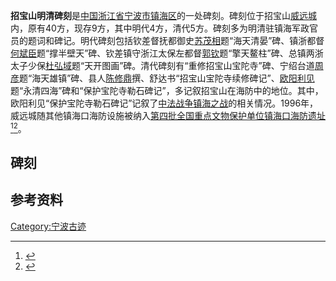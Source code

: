 {{coord|29|57|47.624|N|121|43|19.159|E|display=title}}
{{文物保护单位
| 级别 = 全国
| 图片 = Monuments on Zhaobao Mountain, 2014-11-15 13.JPG
| 说明 = 
| 名称 = [[镇海口海防遗址|镇海口海防遗址]]
| 子项 = 明清碑刻
| 编号 = 4-0140-3-062
| 分类 = 古建筑
| 时代 = [[明朝|明]]-[[清朝|清]]
| 所在 = [[浙江省|浙江省]][[宁波市|宁波市]][[镇海区_(宁波市)|镇海区]]
| 登录 = 1996年
}}
'''招宝山明清碑刻'''是[[中国|中国]][[浙江省|浙江省]][[宁波市|宁波市]][[镇海区_(宁波市)|镇海区]]的一处碑刻。碑刻位于招宝山[[威远城_(招宝山)|威远城]]内，原有40方，现存9方，其中明代4方，清代5方。碑刻多为明清驻镇海军政官员的题词和碑记。明代碑刻包括钦差督抚都御史[[苏茂相|苏茂相]]题“海天清晏”碑、镇浙都督[[何斌臣|何斌臣]]题“撑半壁天”碑、钦差镇守浙江太保左都督[[郭钦|郭钦]]题“擎天鳌柱”碑、总镇两浙太子少保[[杜弘域|杜弘域]]题“天开图画”碑。清代碑刻有“重修招宝山宝陀寺”碑、宁绍台道[[周彦|周彦]]题“海天雄镇”碑、县人[[陈修鼎|陈修鼎]]撰、舒达书“招宝山宝陀寺续修碑记”、[[欧阳利见|欧阳利见]]题“永清四海”碑和“保护宝陀寺勒石碑记”，多记叙招宝山在海防中的地位。其中，欧阳利见“保护宝陀寺勒石碑记”记叙了[[中法战争|中法战争]][[镇海之战_(1885年)|镇海之战]]的相关情况。1996年，威远城随其他镇海口海防设施被纳入[[第四批全国重点文物保护单位|第四批全国重点文物保护单位]][[镇海口海防遗址|镇海口海防遗址]]<ref>{{cite web|url=http://www.nbwb.net/pd_wwbh/info.aspx?Id=866&type=2|title=镇海口海防遗址|publisher=宁波文化遗产保护网|date=2006-01-04|accessdate=2013-07-21|archive-date=2014-03-14|archive-url=https://web.archive.org/web/20140314221549/http://www.nbwb.net/pd_wwbh/info.aspx?Id=866&type=2|dead-url=no}}</ref><ref>{{cite web|url=http://www.zhkhfsg.com/hfyz_detail.asp?cataid=282|title=月城|publisher=镇海口海防历史纪念馆|accessdate=2013-08-17|archive-url=https://web.archive.org/web/20141216171852/http://www.zhkhfsg.com/hfyz_detail.asp?cataid=282|archive-date=2014-12-16|dead-url=yes}}</ref>。

== 碑刻 ==
{{Gallery
 | width  = 160
 | lines  = 4
 | File:Monuments on Zhaobao Mountain, 2014-11-15 08.JPG|明天启二年（1622年）钦差督抚都御史[[苏茂相|苏茂相]]题“海天清晏”
 | File:Monuments on Zhaobao Mountain, 2014-11-15 11.JPG|明天启五年（1625年）镇浙都督[[何斌臣|何斌臣]]题“撑半壁天”
 | File:Monuments on Zhaobao Mountain, 2014-11-15 10.JPG|明天启七年（1627年）钦差镇守浙江太保左都督[[郭钦|郭钦]]题“擎天鳌柱”
 | File:Monuments on Zhaobao Mountain, 2014-11-15 02.JPG|明崇祯十四年（1641年）总镇两浙太子少保[[杜弘域|杜弘域]]题“天开图画”
 | File:Monuments on Zhaobao Mountain, 2014-11-15 03.JPG|清顺治九年（1652年）立“重修招宝山宝陀寺碑”
 | File:Monuments on Zhaobao Mountain, 2014-11-15 05.JPG|清道光十五年（1835年）宁绍台道[[周彦|周彦]]题“海天雄镇”
 | File:Monuments on Zhaobao Mountain, 2014-11-15 04.JPG|清道光十九年（1839年）县人陈修鼎撰，舒达书“招宝山宝陀寺续修碑记”
 | File:Monuments on Zhaobao Mountain, 2014-11-15 09.JPG|清光绪十年（1884年）提督浙江全省军务欧阳利见题“永清四海”
 | File:Monuments on Zhaobao Mountain, 2014-11-15 01.JPG|清光绪十一年（1885年）宁波知府[[杜冠英|杜冠英]]题“天险崇开”
 | File:Monuments on Zhaobao Mountain, 2014-11-15 06.JPG|清光绪十五年（1889年）郭传璞撰文“欧阳公防夷碑”
 | File:Monuments on Zhaobao Mountain, 2014-11-15 12.JPG|清光绪十五年（1889年）欧阳利见撰文并书“保护宝陀寺勒石碑记”
}}

== 参考资料 ==
{{reflist}}
{{镇海口海防遗址}}
{{浙江全国重点文物保护单位}}

[[Category:宁波古迹|Category:宁波古迹]]